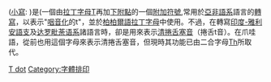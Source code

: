 {{unicode|'''Ṭ'''}} ([[小寫|小寫]]: {{unicode|'''ṭ'''}})是(一個由[[拉丁字母|拉丁字母]][[T|T]]再加[[點_(附加符號)|下附點]]的一個[[附加符號|附加符號]],常用於[[亞非語系|亞非語系]]語言的[[轉寫|轉寫]]，以表示"[[咽音化|咽音化]]的t"，並於[[柏柏爾語拉丁字母|柏柏爾語拉丁字母]]中使用。不過，在轉寫[[印度-雅利安語支|印度-雅利安語支]]及[[达罗毗荼语系|达罗毗荼语系]]諸語言時，卻是用來表示[[清捲舌塞音|清捲舌塞音]]（捲舌t音）。在爪哇語，從前也用這個字母來表示清捲舌塞音，但現時其功能已由二合字母[[Th|Th]]所取代。

{{Latin alphabet}}

[[Category:衍生拉丁字母|T dot]]
[[Category:字體排印|Category:字體排印]]